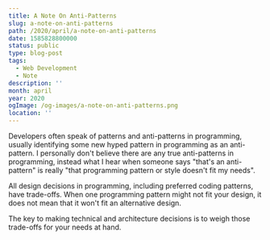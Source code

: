 ```yaml
---
title: A Note On Anti-Patterns
slug: a-note-on-anti-patterns
path: /2020/april/a-note-on-anti-patterns
date: 1585828800000
status: public
type: blog-post
tags:
  - Web Development
  - Note
description: ''
month: april
year: 2020
ogImage: /og-images/a-note-on-anti-patterns.png
location: ''
---
```




Developers often speak of patterns and anti-patterns in programming, usually
identifying some new hyped pattern in programming as an anti-pattern. I
personally don't believe there are any true anti-patterns in programming,
instead what I hear when someone says "that's an anti-pattern" is really "that
programming pattern or style doesn't fit my needs".

All design decisions in programming, including preferred coding patterns, have
trade-offs. When one programming pattern might not fit your design, it does not
mean that it won't fit an alternative design.

The key to making technical and architecture decisions is to weigh those
trade-offs for your needs at hand.

